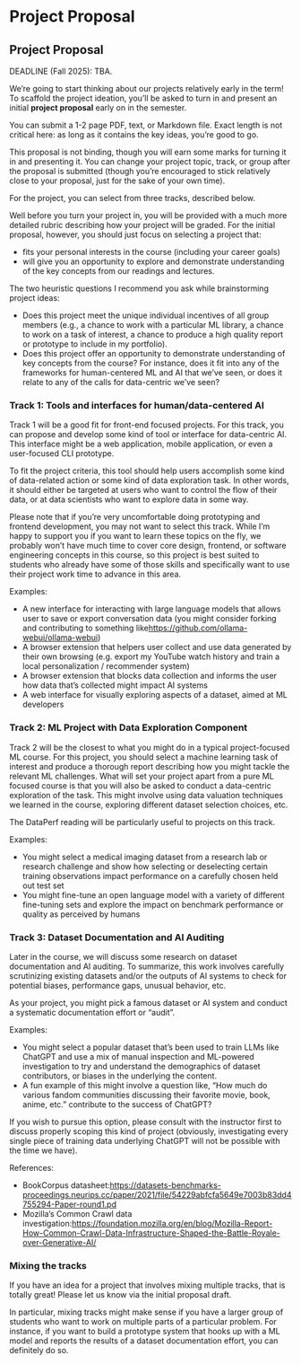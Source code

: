 # Project Proposal

## Project Proposal

DEADLINE (Fall 2025): TBA.

We're going to start thinking about our projects relatively early in the term! To scaffold the project ideation, you'll be asked to turn in and present an initial **project proposal** early on in the semester.

You can submit a 1-2 page PDF, text, or Markdown file. Exact length is not critical here: as long as it contains the key ideas, you're good to go.

This proposal is not binding, though you will earn some marks for turning it in and presenting it. You can change your project topic, track, or group after the proposal is submitted (though you're encouraged to stick relatively close to your proposal, just for the sake of your own time).

For the project, you can select from three tracks, described below.

Well before you turn your project in, you will be provided with a much more detailed rubric describing how your project will be graded. For the initial proposal, however, you should just focus on selecting a project that:

* fits your personal interests in the course (including your career goals)
* will give you an opportunity to explore and demonstrate understanding of the key concepts from our readings and lectures.

The two heuristic questions I recommend you ask while brainstorming project ideas:

* Does this project meet the unique individual incentives of all group members (e.g., a chance to work with a particular ML library, a chance to work on a task of interest, a chance to produce a high quality report or prototype to include in my portfolio).
* Does this project offer an opportunity to demonstrate understanding of key concepts from the course? For instance, does it fit into any of the frameworks for human-centered ML and AI that we've seen, or does it relate to any of the calls for data-centric we've seen?


### **Track 1: Tools and interfaces for human/data-centered AI**

Track 1 will be a good fit for front-end focused projects. For this track, you can propose and develop some kind of tool or interface for data-centric AI. This interface might be a web application, mobile application, or even a user-focused CLI prototype.

To fit the project criteria, this tool should help users accomplish some kind of data-related action or some kind of data exploration task. In other words, it should either be targeted at users who want to control the flow of their data, or at data scientists who want to explore data in some way.

Please note that if you're very uncomfortable doing prototyping and frontend development, you may not want to select this track. While I'm happy to support you if you want to learn these topics on the fly, we probably won't have much time to cover core design, frontend, or software engineering concepts in this course, so this project is best suited to students who already have some of those skills and specifically want to use their project work time to advance in this area.

Examples:

* A new interface for interacting with large language models that allows user to save or export conversation data (you might consider forking and contributing to something like[ https://github.com/ollama-webui/ollama-webui](https://github.com/ollama-webui/ollama-webui))
* A browser extension that helpers user collect and use data generated by their own browsing (e.g. export my YouTube watch history and train a local personalization / recommender system)
* A browser extension that blocks data collection and informs the user how data that's collected might impact AI systems
* A web interface for visually exploring aspects of a dataset, aimed at ML developers


### **Track 2: ML Project with Data Exploration Component**

Track 2 will be the closest to what you might do in a typical project-focused ML course. For this project, you should select a machine learning task of interest and produce a thorough report describing how you might tackle the relevant ML challenges. What will set your project apart from a pure ML focused course is that you will also be asked to conduct a data-centric exploration of the task. This might involve using data valuation techniques we learned in the course, exploring different dataset selection choices, etc.

The DataPerf reading will be particularly useful to projects on this track.

Examples:

* You might select a medical imaging dataset from a research lab or research challenge and show how selecting or deselecting certain training observations impact performance on a carefully chosen held out test set
* You might fine-tune an open language model with a variety of different fine-tuning sets and explore the impact on benchmark performance or quality as perceived by humans


### **Track 3: Dataset Documentation and AI Auditing**

Later in the course, we will discuss some research on dataset documentation and AI auditing. To summarize, this work involves carefully scrutinizing existing datasets and/or the outputs of AI systems to check for potential biases, performance gaps, unusual behavior, etc.

As your project, you might pick a famous dataset or AI system and conduct a systematic documentation effort or "audit".

Examples:

* You might select a popular dataset that's been used to train LLMs like ChatGPT and use a mix of manual inspection and ML-powered investigation to try and understand the demographics of dataset contributors, or biases in the underlying the content.
* A fun example of this might involve a question like, "How much do various fandom communities discussing their favorite movie, book, anime, etc." contribute to the success of ChatGPT?

If you wish to pursue this option, please consult with the instructor first to discuss properly scoping this kind of project (obviously, investigating every single piece of training data underlying ChatGPT will not be possible with the time we have).

References:


* BookCorpus datasheet:[ https://datasets-benchmarks-proceedings.neurips.cc/paper/2021/file/54229abfcfa5649e7003b83dd4755294-Paper-round1.pd](https://datasets-benchmarks-proceedings.neurips.cc/paper/2021/file/54229abfcfa5649e7003b83dd4755294-Paper-round1.pdf)
* Mozilla's Common Crawl data investigation:[ https://foundation.mozilla.org/en/blog/Mozilla-Report-How-Common-Crawl-Data-Infrastructure-Shaped-the-Battle-Royale-over-Generative-AI/](https://foundation.mozilla.org/en/blog/Mozilla-Report-How-Common-Crawl-Data-Infrastructure-Shaped-the-Battle-Royale-over-Generative-AI/)


### **Mixing the tracks**

If you have an idea for a project that involves mixing multiple tracks, that is totally great! Please let us know via the initial proposal draft.

In particular, mixing tracks might make sense if you have a larger group of students who want to work on multiple parts of a particular problem. For instance, if you want to build a prototype system that hooks up with a ML model and reports the results of a dataset documentation effort, you can definitely do so.

